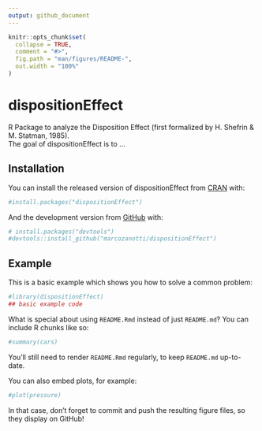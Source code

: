 ```yaml
---
output: github_document
---
```


<!-- README.md is generated from README.Rmd. Please edit that file -->

```r
knitr::opts_chunk$set(
  collapse = TRUE,
  comment = "#>",
  fig.path = "man/figures/README-",
  out.width = "100%"
)
```

# dispositionEffect

<!-- badges: start -->
<!-- badges: end -->

R Package to analyze the Disposition Effect (first formalized by H. Shefrin &amp; 
M. Statman, 1985).  
The goal of dispositionEffect is to ...

## Installation

You can install the released version of dispositionEffect from [CRAN](https://CRAN.R-project.org) with:

``` r
#install.packages("dispositionEffect")
```

And the development version from [GitHub](https://github.com/) with:

``` r
# install.packages("devtools")
#devtools::install_github("marcozanotti/dispositionEffect")
```
## Example

This is a basic example which shows you how to solve a common problem:

```r
#library(dispositionEffect)
## basic example code
```

What is special about using `README.Rmd` instead of just `README.md`? You can include R chunks like so:

```r
#summary(cars)
```

You'll still need to render `README.Rmd` regularly, to keep `README.md` up-to-date.

You can also embed plots, for example:

```r
#plot(pressure)
```

In that case, don't forget to commit and push the resulting figure files, so they display on GitHub!
